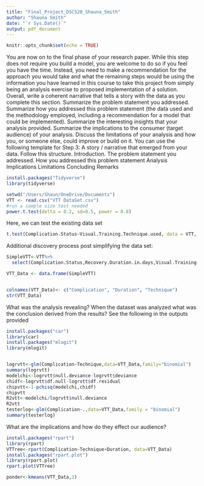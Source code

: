 ---
title: "Final_Project_DSC520_Shauna_Smith"
author: "Shauna Smith"
date: "`r Sys.Date()`"
output: pdf_document
---

```{r setup, include=FALSE}
knitr::opts_chunk$set(echo = TRUE)
```

You are now on to the final phase of your research paper.  While this step does not require you build a model, you are welcome to do so if you feel you have the time. Instead, you need to make a recommendation for the approach you would take and what the remaining steps would be using the information you have learned in this course to take this project from simply being an analysis exercise to proposed implementation of a solution.
Overall, write a coherent narrative that tells a story with the data as you complete this section.
Summarize the problem statement you addressed. 
Summarize how you addressed this problem statement (the data used and the methodology employed, including a recommendation for a model that could be implemented). 
Summarize the interesting insights that your analysis provided. 
Summarize the implications to the consumer (target audience) of your analysis. 
Discuss the limitations of your analysis and how you, or someone else, could improve or build on it.
You can use the following template for Step 3:
A story / narrative that emerged from your data. Follow this structure.
Introduction.
The problem statement you addressed. 
How you addressed this problem statement
Analysis
Implications
Limitations
Concluding Remarks

```{r}
install.packages("Tidyverse")
library(tidyverse)
```

```{r}
setwd("/Users/Shaun/OneDrive/Documents")
VTT <- read.csv("VTT DataSet.csv")
#run a sample size test needed
power.t.test(delta = 0.2, sd=0.5, power = 0.8)
```
Here, we can test the existing data set
```{r}
t.test(Complication.Status~Visual.Training.Technique.used, data = VTT, alternative="two.sided")

```

Additional discovery process post simplifying the data set:

```{r}

SimpleVTT<-VTT%>%
  select(Complication.Status,Recovery.Duration.in.days,Visual.Training.Technique.used)

VTT_Data <- data.frame(SimpleVTT)


colnames(VTT_Data)<- c("Complication", "Duration", "Technique")
str(VTT_Data)
```

What was the analysis revealing? When the dataset was analyzed what was the conclusion derived from the results? See the following in the outputs provided

```{r}
install.packages("car")
library(car)
install.packages("mlogit")
library(mlogit)


logrvtt<-glm(Complication~Technique,data=VTT_Data,family="binomial")
summary(logrvtt)
modelchi<-logrvtt$null.deviance-logrvtt$deviance
chidf<-logrvtt$df.null-logrvtt$df.residual
chipvtt<-1-pchisq(modelchi,chidf)
chipvtt
R2vtt<-modelchi/logrvtt$null.deviance
R2vtt
testerlog<-glm(Complication~.,data=VTT_Data,family = "binomial")
summary(testerlog)


```
What are the implications and how do they effect our audience?

```{r}
install.packages("rpart")
library(rpart)
VTTree<-rpart(Complication~Technique+Duration, data=VTT_Data)
install.packages("rpart.plot")
library(rpart.plot)
rpart.plot(VTTree)

ponder<-kmeans(VTT_Data,2)



```